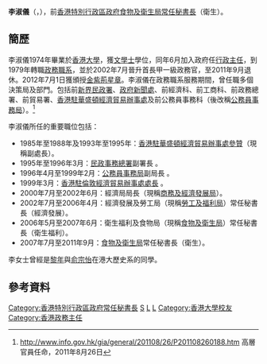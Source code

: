 {{infobox_officeholder
| name = 李淑儀<br />Sandra Birch Lee Suk-yee
| honorific-suffix = [[金紫荊星章|GBS]] [[太平紳士|JP]]
| date of birth = {{birth date and age|1952|3|9|}}
| place of birth = {{HKG-1945}}
| nationality = {{CHN-HKG}}
| educate = [[香港大學|香港大學]]文學士
| spouse =
| children = 
|office={{HKG}}第2任[[經濟局|經濟局]]局長
| chief-executive = [[董建華|董建華]]
| term_start = 2000年7月13日
| term_end = 2002年6月30日
| predecessor = [[葉澍堃|葉澍堃]]
| successor3 = [[葉澍堃|葉澍堃]]（[[經濟發展及勞工局局長|經濟發展及勞工局局長]]）
}}
'''李淑儀'''{{GBSHK}}{{JP}}（{{lang-en|Sandra Birch Lee Suk-yee}}，{{bd|1952年|3月9日}}），前[[香港特別行政區政府|香港特別行政區政府]][[食物及衛生局|食物及衛生局]][[常任秘書長|常任秘書長]]（衛生）。

== 簡歷 ==

李淑儀1974年畢業於[[香港大學|香港大學]]，獲[[文學士|文學士]]學位，同年6月加入政府任[[行政主任|行政主任]]，到1979年轉職[[政務職系|政務職系]]，並於2002年7月晉升首長甲一級政務官，至2011年9月退休。2012年7月1日獲頒授[[金紫荊星章|金紫荊星章]]。李淑儀在政務職系服務期間，曾任職多個決策局及部門。包括前[[新界民政署|新界民政署]]、[[政府新聞處|政府新聞處]]、前經濟科、前工商科、前政務總署、前貿易署、[[香港經濟貿易辦事處_(海外)|香港駐華盛頓經濟貿易辦事處]]及前公務員事務科（後改稱[[公務員事務局|公務員事務局]]）。<ref>http://www.info.gov.hk/gia/general/201108/26/P201108260188.htm {{Wayback|url=http://www.info.gov.hk/gia/general/201108/26/P201108260188.htm |date=20190902063224 }} 高層官員任命，2011年8月26日</ref>

李淑儀所任的重要職位包括：

*1985年至1988年及1993年至1995年：[[香港經濟貿易辦事處_(海外)|香港駐華盛頓經濟貿易辦事處]][[參贊|參贊]]（現稱副處長）。
*1995年至1996年3月：[[民政事務總署|民政事務總署]]副署長 。
*1996年4月至1999年2月：[[公務員事務局|公務員事務局]]副局長 。
*1999年3月：[[香港經濟貿易辦事處_(海外)|香港駐倫敦經濟貿易辦事處處長]] 。
*2000年7月至2002年6月：經濟局局長（現稱[[商務及經濟發展局|商務及經濟發展局]]）。
*2002年7月至2006年4月：經濟發展及勞工局（現稱[[勞工及福利局|勞工及福利局]]）常任秘書長（經濟發展）。
*2006年5月至2007年6月：衛生福利及食物局（現稱[[食物及衛生局|食物及衛生局]]）常任秘書長（衛生福利）。
*2007年7月至2011年9月：[[食物及衛生局|食物及衛生局]]常任秘書長（衛生）。

李女士曾經是[[黎年|黎年]]與[[俞宗怡|俞宗怡]]在港大歷史系的同學。



{{start box}}

{{s-gov}}
{{s-before|新設}}
{{s-title|[[File:Hong_Kong_SAR_Regional_Emblem.svg|22px]][[食物及衛生局|食物及衛生局常任秘書長（衛生）]]|2007年 - 2011年}}
{{s-after|[[袁銘輝|袁銘輝]]}}
{{s-before|新設}}
{{s-title|[[File:Hong_Kong_SAR_Regional_Emblem.svg|22px]][[衛生福利及食物局|衛生福利及食物局常任秘書長（衛生福利）]]|2006年-2007年}}
{{s-after|改組為[[食物及衞生局|食物及衞生局]]與<br>[[勞工及福利局|勞工及福利局]]}}
{{s-before|新設}}
{{s-title|[[File:Hong_Kong_SAR_Regional_Emblem.svg|22px]][[經濟發展及勞工局|經濟發展及勞工局常任秘書長（經濟發展）]]|2002年-2006年}}
{{s-after|[[鄭汝樺|鄭汝樺]]}}
{{s-before|[[葉澍堃|葉澍堃]]}}
{{s-title|[[File:Hong_Kong_SAR_Regional_Emblem.svg|22px]][[經濟局|經濟局局長]]|2000年-2002年}}
{{s-after|改組為[[工商及科技局|工商及科技局]]與<br>[[經濟發展及勞工局|經濟發展及勞工局]]}}
{{end box}}

==參考資料==
<references/>

[[Category:香港特別行政區政府常任秘書長|Category:香港特別行政區政府常任秘書長]]
[[Category:李姓|S]]
[[Category:香港女性政治人物|L]]
[[Category:前香港政府官員|L]]
[[Category:香港大學校友|Category:香港大學校友]]
[[Category:香港政務主任|Category:香港政務主任]]
